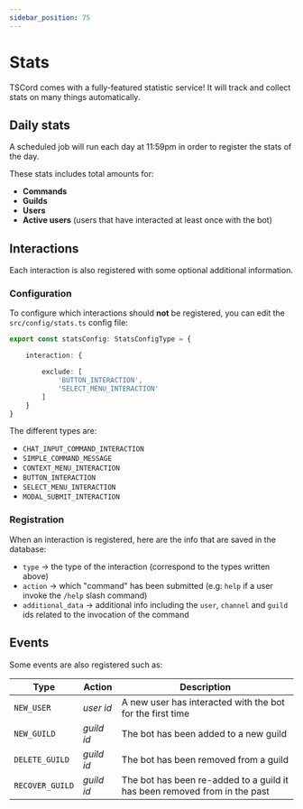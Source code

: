 ```yaml
---
sidebar_position: 75
---
```


# Stats

TSCord comes with a fully-featured statistic service!
It will track and collect stats on many things automatically.

## Daily stats

A scheduled job will run each day at 11:59pm in order to register the stats of the day. 

These stats includes total amounts for:
- **Commands**
- **Guilds**
- **Users**
- **Active users** (users that have interacted at least once with the bot)

## Interactions

Each interaction is also registered with some optional additional information.

### Configuration

To configure which interactions should **not** be registered, you can edit the `src/config/stats.ts` config file:

```ts title=src/config/stats.ts
export const statsConfig: StatsConfigType = {

    interaction: {

        exclude: [
            'BUTTON_INTERACTION',
            'SELECT_MENU_INTERACTION'
        ]
    }
}
```

The different types are:

- `CHAT_INPUT_COMMAND_INTERACTION` 
- `SIMPLE_COMMAND_MESSAGE` 
- `CONTEXT_MENU_INTERACTION`
- `BUTTON_INTERACTION`
- `SELECT_MENU_INTERACTION` 
- `MODAL_SUBMIT_INTERACTION`

### Registration

When an interaction is registered, here are the info that are saved in the database:
- `type` -> the type of the interaction (correspond to the types written above)
- `action` -> which "command" has been submitted (e.g: `help` if a user invoke the `/help` slash command)
- `additional_data` -> additional info including the `user`, `channel` and `guild` ids related to the invocation of the command

## Events

Some events are also registered such as:

| Type            | Action     | Description                                                               |
|-----------------|------------|---------------------------------------------------------------------------|
| `NEW_USER`      | *user id*  | A new user has interacted with the bot for the first time                 |
| `NEW_GUILD`     | *guild id* | The bot has been added to a new guild                                     |
| `DELETE_GUILD`  | *guild id* | The bot has been removed from a guild                                     |
| `RECOVER_GUILD` | *guild id* | The bot has been re-added to a guild it has been removed from in the past |